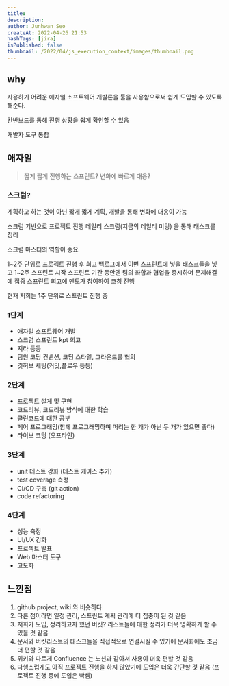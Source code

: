 ```yaml
---
title: 
description: 
author: Junhwan Seo
createAt: 2022-04-26 21:53
hashTags: [jira]
isPublished: false
thumbnail: /2022/04/js_execution_context/images/thumbnail.png
---
```


## why

사용하기 어려운 애자일 소프트웨어 개발론을 툴을 사용함으로써 쉽게 도입할 수 있도록 해준다.

칸반보드를 통해 진행 상황을 쉽게 확인할 수 있음

개발자 도구 통합

## 애자일

> 짧게 짧게 진행하는 스프린트? 변화에 빠르게 대응?

### 스크럼?

계획하고 하는 것이 아닌 짧게 짧게 계획, 개발을 통해 변화에 대응이 가능

스크럼 기반으로 프로젝트 진행
데일리 스크럼(지금의 데일리 미팅) 을 통해 태스크를 정리

스크럼 마스터의 역할이 중요

1~2주 단위로 프로젝트 진행 후 회고
백로그에서 이번 스프린트에 넣을 태스크들을 넣고 1~2주 스프린트 시작
스프린트 기간 동안엔 팀의 화합과 협업을 중시하며 문제해결에 집중
스프린트 회고에 멘토가 참여하여 코칭 진행

현재 저희는 1주 단위로 스프린트 진행 중

### 1단계

- 애자일 소프트웨어 개발
- 스크럼 스프린트 kpt 회고
- 지라 등등
- 팀원 코딩 컨벤션, 코딩 스타일, 그라운드룰 협의
- 깃허브 세팅(커밋,플로우 등등)

### 2단계

- 프로젝트 설계 및 구현
- 코드리뷰, 코드리뷰 방식에 대한 학습
- 클린코드에 대한 공부
- 페어 프로그래밍(함께 프로그래밍하며 머리는 한 개가 아닌 두 개가 있으면 좋다)
- 라이브 코딩 (오프라인)

### 3단계

- unit 테스트 강화 (테스트 케이스 추가)
- test coverage 측정
- CI/CD 구축 (git action)
- code refactoring

### 4단계

- 성능 측정
- UI/UX 강화
- 프로젝트 발표
- Web 마스터 도구
- 고도화

## 느낀점

1. github project, wiki 와 비슷하다
2. 다른 점이라면 일정 관리, 스프린트 계획 관리에 더 집중이 된 것 같음
3. 저희가 도입, 정리하고자 했던 버킷? 리스트들에 대한 정리가 더욱 명확하게 할 수 있을 것 같음
4. 문서와 버킷리스트의 태스크들을 직접적으로 연결시킬 수 있기에 문서화에도 조금 더 편할 것 같음
5. 위키와 다르게 Confluence 는 노션과 같아서 사용이 더욱 편할 것 같음
6. 다행스럽게도 아직 프로젝트 진행을 하지 않았기에 도입은 더욱 간단할 것 같음 (프로젝트 진행 중에 도입은 빡셈)
